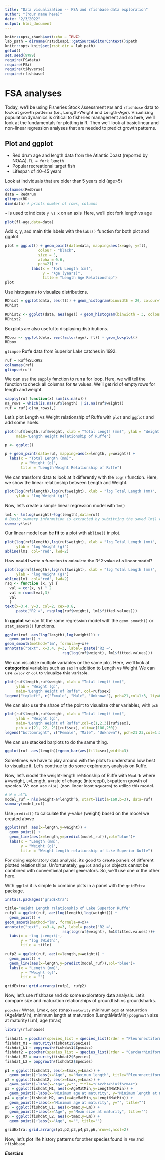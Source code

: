 ```yaml
---
title: "Data visualization -- FSA and rfishbase data exploration"
author: "(Your name here)"
date: "2/3/2022"
output: html_document
---
```


```r
knitr::opts_chunk$set(echo = TRUE)
lab_path = dirname(rstudioapi::getSourceEditorContext()$path)
knitr::opts_knit$set(root.dir = lab_path)
getwd()
set.seed(9999)
require(FSAdata) 
require(FSA)
require(tidyverse)
require(rfishbase)
```

# FSA analyses
Today, we'll be using Fisheries Stock Assessment `FSA` and `rfishbase` data to look at growth patterns (i.e., Length-Weight and Length-Age). Visualizing population dynamics is critical to fisheries management and so here, we'll look at the fundamentals for plotting in R. Then we'll look at basic linear and non-linear regression analyses that are needed to predict growth patterns.

## Plot and ggplot
- Red drum age and length data from the Atlantic Coast (reported by NOAA). `FL = fork length`
- Popular recreational target fish
- Lifespan of 40-45 years

Look at individuals that are older than 5 years old (age>5)
```r
colnames(RedDrum)
data = RedDrum
glimpse(RD)
dim(data) # prints number of rows, columns
```

`~` is used to indicate `y vs x` on an axis. Here, we'll plot fork length vs age

```r
plot(fl~age,data=data)
```

Add x, y, and main title labels with the `labs()` function for both plot and ggplot
```r
plot = ggplot() + geom_point(data=data, mapping=aes(x=age, y=fl),
               colour = "black",
               size = 3,
               alpha = 0.6,
               pch=21) + 
            labs(x = "Fork Length (cm)",
                 y = "Age (years)",
                 title = "Length Age Relationship")
plot
```

Use histograms to visualize distributions.
```r
RDhist = ggplot(data, aes(fl)) + geom_histogram(binwidth = 20, colour="black", fill="grey")
RDhist
```

```r
RDhist2 <- ggplot(data, aes(age)) + geom_histogram(binwidth = 3, colour="black", fill="grey")
RDhist2
```

Boxplots are also useful to displaying distributions.

```r
RDbox <- ggplot(data, aes(factor(age), fl)) + geom_boxplot()
RDbox
```

`glimpse` Ruffe data from Superior Lake catches in 1992.

```r
ruf = RuffeSLRH92
colnames(ruf)
glimpse(ruf)
```

We can use the `sapply` function to run a for loop. Here, we will tell the function to check all columns for `NA` values. We'll get rid of empty rows for length and weight.   

```r
sapply(ruf,function(x) sum(is.na(x)))
na_rows = which(is.na(ruf$length) | is.na(ruf$weight))
ruf = ruf[-c(na_rows),]
```

Let's plot Length vs Weight relationship of Ruffe with `plot` and `ggplot` and add some labels.

```r
plot(ruf$length,ruf$weight, xlab = "Total Length (mm)", ylab = "Weight (g)",
     main="Length Weight Relationship of Ruffe")

p <- ggplot()

p + geom_point(data=ruf, mapping=aes(x=length, y=weight)) +
  labs(x = "Total Length (mm)",
       y = "Weight (g)",
       title = "Length Weight Relationship of Ruffe")
```


We can transform data to look at it differently with the `log()` function. Here, we show the linear relationship between Length and Weight. 

```r
plot(log(ruf$length),log(ruf$weight), xlab = "log Total Length (mm)", 
     ylab = "log Weight (g)")
```

Now, let's create a simple linear regression model with `lm()`

```r
lm1 <- lm(log(weight)~log(length),data=ruf)
# Basic summary information is extracted by submitting the saved lm() object to summary() as follows
summary(lm1)
```
Our linear model can be **fit** to a plot with `abline()` in plot. 

```r
plot(log(ruf$length),log(ruf$weight), xlab = "log Total Length (mm)", 
     ylab = "log Weight (g)")
abline(lm1, col="red", lwd=2)
```

How could I write a function to calculate the R^2 value of a linear model? 

```r
plot(log(ruf$length),log(ruf$weight), xlab = "log Total Length (mm)", 
     ylab = "log Weight (g)")
abline(lm1, col="red", lwd=2)
rsq <- function (x, y) {
  val = cor(x, y) ^ 2
  val = round(val,3)
  val
  }
text(x=3.4, y=3, col=2, cex=0.8,
     paste("R2 =", rsq(log(ruf$weight), lm1$fitted.values)))
```

In **ggplot** we can fit the same regression model with the `geom_smooth()` or `stat_smooth()` functions.

```r
ggplot(ruf, aes(log(length),log(weight))) +
  geom_point() +
geom_smooth(method="lm", formula=y~x)+
annotate("text", x=3.4, y=3, label= paste("R2 =", 
                          rsq(log(ruf$weight), lm1$fitted.values)))
```

We can visualize multiple variables on the same plot. Here, we'll look at **categorical** variables such as `sex` in addition to Length vs Weight. We can use `color` or `col` to visualize this variable.

```r
plot(ruf$length,ruf$weight, xlab = "Total Length (mm)", 
     ylab = "Weight (g)",
     main="Length Weight of Ruffe", col=ruf$sex)
legend("topleft", c("Female", "Male", "Unknown"), pch=21,col=1:3, lty=0)
```

We can also use the shape of the point to visualize other variables, with `pch`

```r
plot(ruf$length,ruf$weight, xlab = "Total Length (mm)", 
     ylab = "Weight (g)",
     main="Length Weight of Ruffe",col=c(1,2,3)[ruf$sex], 
     pch = c(21, 22, 23)[ruf$sex], xlim=c(100,250))
legend("bottomright", c("Female", "Male", "Unknown"), pch=21:23,col=1:3, lty=0)
```

We can use stacked barplots to do the same thing.  

```r
ggplot(ruf, aes(length))+geom_bar(aes(fill=sex),width=3)
```

Sometimes, we have to play around with the plots to understand how best to visualize it. Let's continue to do some exploratory analysis on Ruffe. 

Now, let's model the weight-length relationship of Ruffe with `W=aL^b` where `W`=weight, `L`=Length, `a`=rate of change (intercept), `b`=pattern growth of species. We can use `nls()` (non-linear least squares) to utilize this model.

```r
# W = aL^b
model_ruf = nls(weight~a*length^b, start=list(a=160,b=3), data=ruf)
summary(model_ruf)
```

Use `predict()` to calculate the y-value (weight) based on the model we created above

```r
ggplot(ruf, aes(x=length,y=weight)) +
  geom_point() +
  geom_line(aes(x=length,y=predict(model_ruf)),col="blue")+
  labs(x = "Length (mm)",
       y = "Weight (g)",
       title = "Weight Length relationship of Lake Superior Ruffe")

```

For doing exploratory data analysis, it's good to create panels of different plotted relationships. Unfortunately, `ggplot` and `plot` objects cannot be combined with conventional panel generators. So, we'll use one or the other here.

With `ggplot` it is simple to combine plots in a panel with the `gridExtra` package.

```r
install.packages('gridExtra')
```


```r
title="Weight Length relationship of Lake Superior Ruffe"
rufp1 = ggplot(ruf, aes(log(length),log(weight))) +
  geom_point() +
geom_smooth(method="lm", formula=y~x)+
annotate("text", x=3.4, y=3, label= paste("R2 =", 
                          rsq(log(ruf$weight), lm1$fitted.values)))+
  labs(x = "log (Length)",
       y = "log (Width)",
       title = title)

rufp2 = ggplot(ruf, aes(x=length,y=weight)) +
  geom_point() +
  geom_line(aes(x=length,y=predict(model_ruf)),col="blue")+
  labs(x = "Length (mm)",
       y = "Weight (g)",
       title = "")

gridExtra::grid.arrange(rufp1, rufp2)
```

Now, let's use rfishbase and do some exploratory data analysis. Let's compare size and maturation relationships of groundfish vs groundsharks.  

`popchar` Wmax, Lmax, age (tmax)
`maturity` minimum age at maturation (AgeMatMin), minimum length at maturation (LengthMatMin)
`popgrowth` size at maturity (Lm), age (tmax)

```r
library(rfishbase)

fishdat1 = popchar(species_list = species_list(Order = "Pleuronectiformes")) 
fishdat_M1 = maturity(fishdat1$Species)
fishdat_L1 = popgrowth(fishdat1$Species)
fishdat2 = popchar(species_list = species_list(Order = "Carcharhiniformes"))
fishdat_M2 = maturity(fishdat2$Species)
fishdat_L2 = popgrowth(fishdat2$Species)

p1 = ggplot(fishdat1, aes(x=tmax,y=Lmax)) +
  geom_point()+labs(x="Age", y="Maximum length", title="Pleuronectiformes")
p2 = ggplot(fishdat2, aes(x=tmax,y=Lmax)) +
  geom_point()+labs(x="Age",y="", title="Carcharhiniformes")
p3 = ggplot(fishdat_M1, aes(x=AgeMatMin,y=LengthMatMin)) +
  geom_point()+labs(x="Minimum age at maturity", y="Minimum length at maturity", title="")
p4 = ggplot(fishdat_M2, aes(x=AgeMatMin,y=LengthMatMin)) +
  geom_point()+labs(x="Minimum age at maturity", y="", title="")
p5 = ggplot(fishdat_L1, aes(x=tmax,y=Lm)) +
  geom_point()+labs(x="Age", y="Mean size at maturity", title="")
p6 = ggplot(fishdat_L2, aes(x=tmax,y=Lm)) +
  geom_point()+labs(x="Age", y="", title="")

gridExtra::grid.arrange(p1,p2,p3,p4,p5,p6,nrow=3,ncol=2)
```

Now, let's plot life history patterns for other species found in `FSA` and `rfishbase`

***Exercise***

